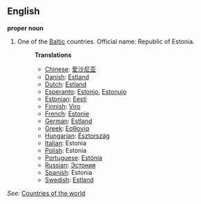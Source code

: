 ==English==

'''proper noun'''

# One of the [[Baltic]] countries. Official name: Republic of Estonia.
#:'''Translations'''
#:*[[Chinese]]: [[爱沙尼亚]]
#:*[[Danish]]: [[Estland]]
#:*[[Dutch]]: [[Estland]]
#:*[[Esperanto]]: [[Estonio]], [[Estonujo]]
#:*[[Estonian]]: [[Eesti]]
#:*[[Finnish]]: [[Viro]]
#:*[[French]]: [[Estonie]]
#:*[[German]]: [[Estland]]
#:*[[Greek]]: [[Εσθονία]]
#:*[[Hungarian]]: [[Észtország]]
#:*[[Italian]]: Estonia
#:*[[Polish]]: Estonia
#:*[[Portuguese]]: [[Estónia]]
#:*[[Russian]]: [[Эстония]]
#:*[[Spanish]]: Estonia
#:*[[Swedish]]: [[Estland]]

''See:'' [[Countries of the world]]